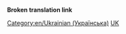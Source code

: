 '''Broken translation link'''{{en/-}}{{en/Bilingual box| uk
| Ця сторінка містить перелік всіх '''статей на українській мові''' в OpenTTD Вікі.<br/>Сюди автоматично додаються статті, що містять шаблон {{s|Other_languages}} з параметром'' '''<code><nowiki>language_page = uk</nowiki></code>''' ''.
| ''This page provides an index for a wide range of '''articles in Ukrainian''' in OpenTTD Wiki.<br/>Articles with {{s|Other_languages}} template with'' '''<code><nowiki>language_page = uk</nowiki></code>''' ''parameter automatically link here.''}}


[[Category:en/Ukrainian (Українська)]][[Category:en/Articles in other languages|UK]]